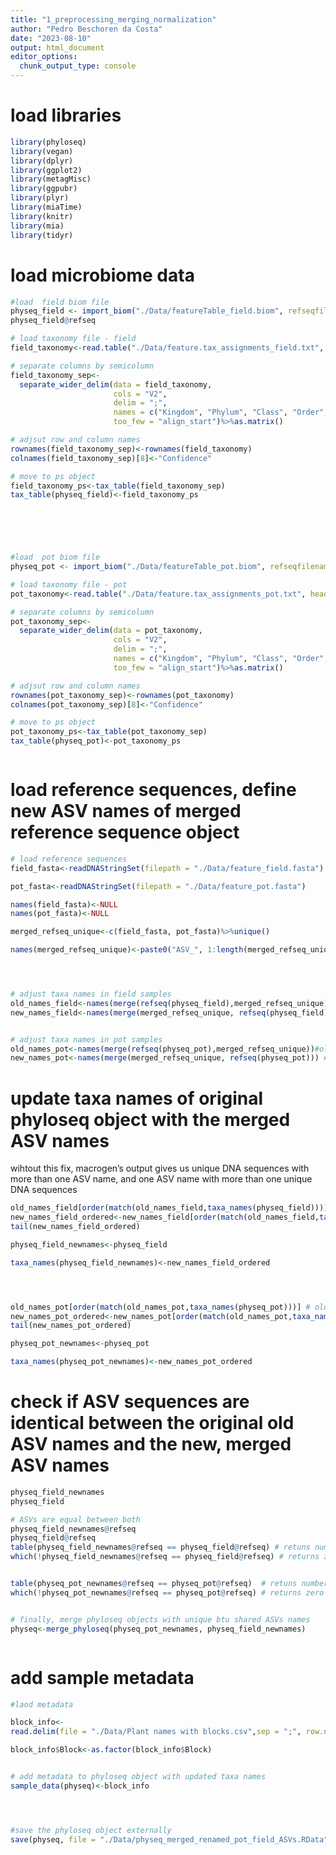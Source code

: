 ```yaml
---
title: "1_preprocessing_merging_normalization"
author: "Pedro Beschoren da Costa"
date: "2023-08-10"
output: html_document
editor_options: 
  chunk_output_type: console
---
```


# load libraries
```r
library(phyloseq)
library(vegan)
library(dplyr)
library(ggplot2)
library(metagMisc)
library(ggpubr)
library(plyr)
library(miaTime)
library(knitr)
library(mia)
library(tidyr)

```


# load microbiome data
```r

#load  field biom file 
physeq_field <- import_biom("./Data/featureTable_field.biom", refseqfilename = "./Data/feature_field.fasta")
physeq_field@refseq

# load taxonomy file - field
field_taxonomy<-read.table("./Data/feature.tax_assignments_field.txt", header = FALSE, row.names = 1)

# separate columns by semicolumn
field_taxonomy_sep<-
  separate_wider_delim(data = field_taxonomy,
                       cols = "V2",
                       delim = ";",
                       names = c("Kingdom", "Phylum", "Class", "Order", "Family", "Genus", "Species"),
                       too_few = "align_start")%>%as.matrix()

# adjsut row and column names
rownames(field_taxonomy_sep)<-rownames(field_taxonomy)
colnames(field_taxonomy_sep)[8]<-"Confidence"

# move to ps object
field_taxonomy_ps<-tax_table(field_taxonomy_sep)
tax_table(physeq_field)<-field_taxonomy_ps
                       





#load  pot biom file 
physeq_pot <- import_biom("./Data/featureTable_pot.biom", refseqfilename = "./Data/feature_pot.fasta")

# load taxonomy file - pot
pot_taxonomy<-read.table("./Data/feature.tax_assignments_pot.txt", header = FALSE, row.names = 1)

# separate columns by semicolumn
pot_taxonomy_sep<-
  separate_wider_delim(data = pot_taxonomy,
                       cols = "V2",
                       delim = ";",
                       names = c("Kingdom", "Phylum", "Class", "Order", "Family", "Genus", "Species"),
                       too_few = "align_start")%>%as.matrix()

# adjsut row and column names
rownames(pot_taxonomy_sep)<-rownames(pot_taxonomy)
colnames(pot_taxonomy_sep)[8]<-"Confidence"

# move to ps object
pot_taxonomy_ps<-tax_table(pot_taxonomy_sep)
tax_table(physeq_pot)<-pot_taxonomy_ps



```

# load reference sequences, define new ASV names of merged reference sequence object
```r

# load reference sequences
field_fasta<-readDNAStringSet(filepath = "./Data/feature_field.fasta")

pot_fasta<-readDNAStringSet(filepath = "./Data/feature_pot.fasta")

names(field_fasta)<-NULL
names(pot_fasta)<-NULL

merged_refseq_unique<-c(field_fasta, pot_fasta)%>%unique()

names(merged_refseq_unique)<-paste0("ASV_", 1:length(merged_refseq_unique))




# adjust taxa names in field samples
old_names_field<-names(merge(refseq(physeq_field),merged_refseq_unique))#old names
new_names_field<-names(merge(merged_refseq_unique, refseq(physeq_field))) #new names


# adjust taxa names in pot samples
old_names_pot<-names(merge(refseq(physeq_pot),merged_refseq_unique))#old names
new_names_pot<-names(merge(merged_refseq_unique, refseq(physeq_pot))) #new names

```

# update  taxa names of original phyloseq object with the merged ASV names
wihtout this fix, macrogen's output gives us unique DNA sequences with more than one ASV name, and one ASV name with more than one unique DNA sequences
```r


old_names_field[order(match(old_names_field,taxa_names(physeq_field)))] # old names, ordered
new_names_field_ordered<-new_names_field[order(match(old_names_field,taxa_names(physeq_field)))] # new names, ordered
tail(new_names_field_ordered)

physeq_field_newnames<-physeq_field

taxa_names(physeq_field_newnames)<-new_names_field_ordered




old_names_pot[order(match(old_names_pot,taxa_names(physeq_pot)))] # old names, ordered
new_names_pot_ordered<-new_names_pot[order(match(old_names_pot,taxa_names(physeq_pot)))] # new names, ordered
tail(new_names_pot_ordered)

physeq_pot_newnames<-physeq_pot

taxa_names(physeq_pot_newnames)<-new_names_pot_ordered

```
# check if ASV sequences are identical between the original old ASV names and the new, merged ASV names
```r
physeq_field_newnames
physeq_field

# ASVs are equal between both
physeq_field_newnames@refseq
physeq_field@refseq
table(physeq_field_newnames@refseq == physeq_field@refseq) # retuns number of ASVs that match ebtween both version fo the same object
which(!physeq_field_newnames@refseq == physeq_field@refseq) # returns zero unequal aSVs


table(physeq_pot_newnames@refseq == physeq_pot@refseq)  # retuns number of ASVs that match ebtween both version fo the same object
which(!physeq_pot_newnames@refseq == physeq_pot@refseq) # returns zero unequal aSVs


# finally, merge phyloseq objects with unique btu shared ASVs names
physeq<-merge_phyloseq(physeq_pot_newnames, physeq_field_newnames)



```

# add sample metadata
```r


#laod metadata

block_info<-
read.delim(file = "./Data/Plant names with blocks.csv",sep = ";", row.names = 1)

block_info$Block<-as.factor(block_info$Block)


# add metadata to phyloseq object with updated taxa names
sample_data(physeq)<-block_info




#save the phyloseq object externally
save(physeq, file = "./Data/physeq_merged_renamed_pot_field_ASVs.RData")




```

